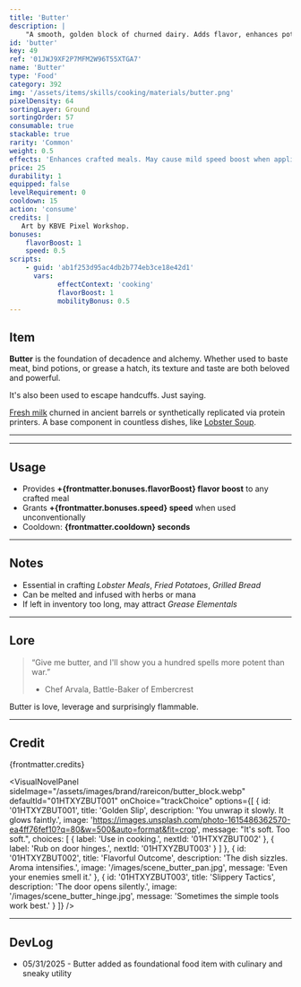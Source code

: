 ```yaml
---
title: 'Butter'
description: |
    "A smooth, golden block of churned dairy. Adds flavor, enhances potions, and is surprisingly useful in rituals requiring softness or slip."
id: 'butter'
key: 49
ref: '01JWJ9XF2P7MFM2W96T55XTGA7'
name: 'Butter'
type: 'Food'
category: 392
img: '/assets/items/skills/cooking/materials/butter.png'
pixelDensity: 64
sortingLayer: Ground
sortingOrder: 57
consumable: true
stackable: true
rarity: 'Common'
weight: 0.5
effects: 'Enhances crafted meals. May cause mild speed boost when applied oddly.'
price: 25
durability: 1
equipped: false
levelRequirement: 0
cooldown: 15
action: 'consume'
credits: |
   Art by KBVE Pixel Workshop.
bonuses:
    flavorBoost: 1
    speed: 0.5
scripts:
    - guid: 'ab1f253d95ac4db2b774eb3ce18e42d1'
      vars:
            effectContext: 'cooking'
            flavorBoost: 1
            mobilityBonus: 0.5
---
```



## Item

**Butter** is the foundation of decadence and alchemy. 
Whether used to baste meat, bind potions, or grease a hatch, its texture and taste are both beloved and powerful.

It's also been used to escape handcuffs. Just saying.

[Fresh milk](/itemdb/fresh-milk/) churned in ancient barrels or synthetically replicated via protein printers.
A base component in countless dishes, like [Lobster Soup](/itemdb/lobster-soup/).

---

<ItemDBPanel data={frontmatter} />

---
<Adsense />

## Usage

- Provides **+{frontmatter.bonuses.flavorBoost} flavor boost** to any crafted meal  
- Grants **+{frontmatter.bonuses.speed} speed** when used unconventionally  
- Cooldown: **{frontmatter.cooldown} seconds**

---

## Notes

- Essential in crafting *Lobster Meals*, *Fried Potatoes*, *Grilled Bread*  
- Can be melted and infused with herbs or mana  
- If left in inventory too long, may attract *Grease Elementals*

---

## Lore

> “Give me butter, and I'll show you a hundred spells more potent than war.”  
> - Chef Arvala, Battle-Baker of Embercrest

Butter is love, leverage and surprisingly flammable.

---

## Credit

{frontmatter.credits}

<VisualNovelPanel
  sideImage="/assets/images/brand/rareicon/butter_block.webp"
  defaultId="01HTXYZBUT001"
  onChoice="trackChoice"
  options={[
    {
      id: '01HTXYZBUT001',
      title: 'Golden Slip',
      description: 'You unwrap it slowly. It glows faintly.',
      image: 'https://images.unsplash.com/photo-1615486362570-ea4ff76fef10?q=80&w=500&auto=format&fit=crop',
      message: "It's soft. Too soft.",
      choices: [
        { label: 'Use in cooking.', nextId: '01HTXYZBUT002' },
        { label: 'Rub on door hinges.', nextId: '01HTXYZBUT003' }
      ]
    },
    {
      id: '01HTXYZBUT002',
      title: 'Flavorful Outcome',
      description: 'The dish sizzles. Aroma intensifies.',
      image: '/images/scene_butter_pan.jpg',
      message: 'Even your enemies smell it.'
    },
    {
      id: '01HTXYZBUT003',
      title: 'Slippery Tactics',
      description: 'The door opens silently.',
      image: '/images/scene_butter_hinge.jpg',
      message: 'Sometimes the simple tools work best.'
    }
  ]}
/>

---

## DevLog

- 05/31/2025 - Butter added as foundational food item with culinary and sneaky utility
